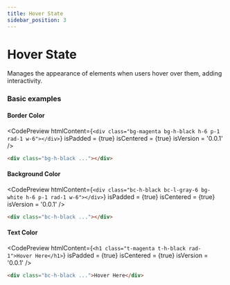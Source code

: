 ```yaml
---
title: Hover State
sidebar_position: 3
---
```



# Hover State

Manages the appearance of elements when users hover over them, adding interactivity.

### Basic examples

#### Border Color

<CodePreview
  htmlContent={`
    <div class="bg-magenta bg-h-black h-6 p-1 rad-1 w-6"></div>
  `}
  isPadded = {true}
  isCentered = {true}
  isVersion = '0.0.1'
/>

```html
<div class="bg-h-black ..."></div>
```

#### Background Color

<CodePreview
  htmlContent={`
    <div class="bc-h-black bc-l-gray-6 bg-white h-6 p-1 rad-1 w-6"></div>
  `}
  isPadded = {true}
  isCentered = {true}
  isVersion = '0.0.1'
/>

```html
<div class="bc-h-black ..."></div>
```

#### Text Color

<CodePreview
  htmlContent={`
    <h1 class="t-magenta t-h-black rad-1">Hover Here</h1>
  `}
  isPadded = {true}
  isCentered = {true}
  isVersion = '0.0.1'
/>

```html
<div class="bc-h-black ...">Hover Here</div>
```